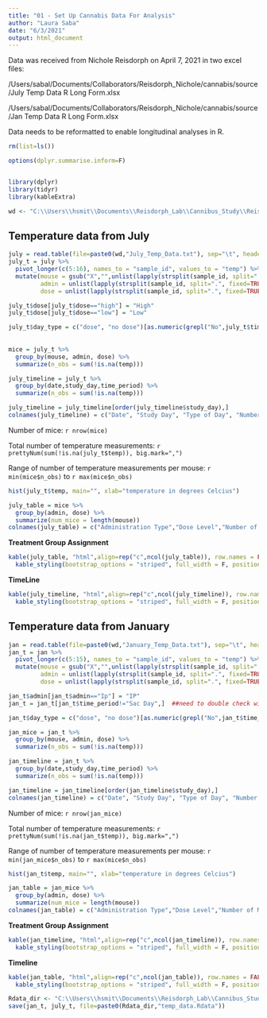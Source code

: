 ```yaml
---
title: "01 - Set Up Cannabis Data For Analysis"
author: "Laura Saba"
date: "6/3/2021"
output: html_document
---
```


Data was received from Nichole Reisdorph on April 7, 2021 in two excel files:

/Users/sabal/Documents/Collaborators/Reisdorph_Nichole/cannabis/source/July Temp Data R Long Form.xlsx

/Users/sabal/Documents/Collaborators/Reisdorph_Nichole/cannabis/source/Jan Temp Data R Long Form.xlsx

Data needs to be reformatted to enable longitudinal analyses in R.

```r
rm(list=ls())

options(dplyr.summarise.inform=F)


library(dplyr)
library(tidyr)
library(kableExtra)

wd <- "C:\\Users\\hsmit\\Documents\\Reisdorph_Lab\\Cannibus_Study\\Reisdorph_Cannibus_Study\\Laura_dropbox\\cannabis\\data\\"
```

## Temperature data from July

```r
july = read.table(file=paste0(wd,"July_Temp_Data.txt"), sep="\t", header=TRUE, fill=TRUE)
july_t = july %>% 
  pivot_longer(c(5:16), names_to = "sample_id", values_to = "temp") %>%
  mutate(mouse = gsub("X","",unlist(lapply(strsplit(sample_id, split=".", fixed=TRUE), function(a) a[1]))),
         admin = unlist(lapply(strsplit(sample_id, split=".", fixed=TRUE), function(a) a[2])),
         dose = unlist(lapply(strsplit(sample_id, split=".", fixed=TRUE), function(a) a[length(a)])))

july_t$dose[july_t$dose=="high"] = "High"
july_t$dose[july_t$dose=="low"] = "Low"

july_t$day_type = c("dose", "no dose")[as.numeric(grepl("No",july_t$time_period)) + 1]
  
  
mice = july_t %>%
  group_by(mouse, admin, dose) %>%
  summarize(n_obs = sum(!is.na(temp)))

july_timeline = july_t %>%
  group_by(date,study_day,time_period) %>%
  summarize(n_obs = sum(!is.na(temp)))

july_timeline = july_timeline[order(july_timeline$study_day),]
colnames(july_timeline) = c("Date", "Study Day", "Type of Day", "Number of Measured Temperatures")
```

Number of mice: `r nrow(mice)`

Total number of temperature measurements: `r prettyNum(sum(!is.na(july_t$temp)), big.mark=",")`

Range of number of temperature measurements per mouse: `r min(mice$n_obs)` to `r max(mice$n_obs)`

```r
hist(july_t$temp, main="", xlab="temperature in degrees Celcius")
```

```r
july_table = mice %>%
  group_by(admin, dose) %>%
  summarize(num_mice = length(mouse))
colnames(july_table) = c("Administration Type","Dose Level","Number of Mice")
```

**Treatment Group Assignment**

```r
kable(july_table, "html",align=rep("c",ncol(july_table)), row.names = FALSE) %>%
  kable_styling(bootstrap_options = "striped", full_width = F, position="left")
```

**TimeLine**

```r
kable(july_timeline, "html",align=rep("c",ncol(july_timeline)), row.names = FALSE) %>%
  kable_styling(bootstrap_options = "striped", full_width = F, position="left")
```


## Temperature data from January

```r
jan = read.table(file=paste0(wd,"January_Temp_Data.txt"), sep="\t", header=TRUE, fill=TRUE)
jan_t = jan %>% 
  pivot_longer(c(5:15), names_to = "sample_id", values_to = "temp") %>%
  mutate(mouse = gsub("X","",unlist(lapply(strsplit(sample_id, split=".", fixed=TRUE), function(a) a[1]))),
         admin = unlist(lapply(strsplit(sample_id, split=".", fixed=TRUE), function(a) a[2])),
         dose = unlist(lapply(strsplit(sample_id, split=".", fixed=TRUE), function(a) a[length(a)])))

jan_t$admin[jan_t$admin=="Ip"] = "IP"
jan_t = jan_t[jan_t$time_period!="Sac Day",]  ##need to double check with Nichole about this

jan_t$day_type = c("dose", "no dose")[as.numeric(grepl("No",jan_t$time_period)) + 1]

jan_mice = jan_t %>%
  group_by(mouse, admin, dose) %>%
  summarize(n_obs = sum(!is.na(temp)))

jan_timeline = jan_t %>%
  group_by(date,study_day,time_period) %>%
  summarize(n_obs = sum(!is.na(temp)))

jan_timeline = jan_timeline[order(jan_timeline$study_day),]
colnames(jan_timeline) = c("Date", "Study Day", "Type of Day", "Number of Measured Temperatures")

```

Number of mice: `r nrow(jan_mice)`

Total number of temperature measurements: `r prettyNum(sum(!is.na(jan_t$temp)), big.mark=",")`

Range of number of temperature measurements per mouse: `r min(jan_mice$n_obs)` to `r max(mice$n_obs)`

```r
hist(jan_t$temp, main="", xlab="temperature in degrees Celcius")
```

```r
jan_table = jan_mice %>%
  group_by(admin, dose) %>%
  summarize(num_mice = length(mouse))
colnames(jan_table) = c("Administration Type","Dose Level","Number of Mice")
```

**Treatment Group Assignment**

```r
kable(jan_timeline, "html",align=rep("c",ncol(jan_timeline)), row.names = FALSE) %>%
  kable_styling(bootstrap_options = "striped", full_width = F, position="left")
```

**Timeline**

```r
kable(jan_table, "html",align=rep("c",ncol(jan_table)), row.names = FALSE) %>%
  kable_styling(bootstrap_options = "striped", full_width = F, position="left")
```

```r
Rdata_dir <- "C:\\Users\\hsmit\\Documents\\Reisdorph_Lab\\Cannibus_Study\\Reisdorph_Cannibus_Study\\Laura_dropbox\\cannabis\\Rdata\\"
save(jan_t, july_t, file=paste0(Rdata_dir,"temp_data.Rdata"))
```